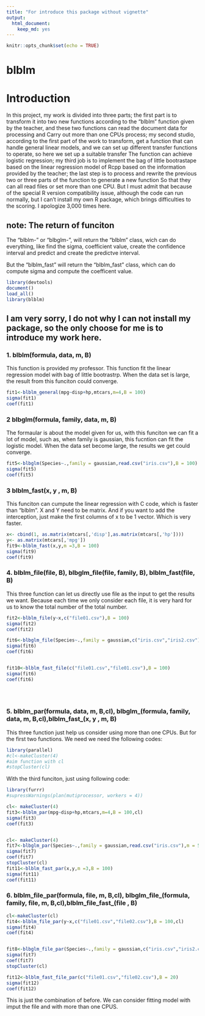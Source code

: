```yaml
---
title: "For introduce this package without vignette"
output: 
  html_document: 
    keep_md: yes
---
```


```r
knitr::opts_chunk$set(echo = TRUE)
```

# blblm
# Introduction

In this project, my work is divided into three parts; the first part is to transform it into two new functions according to the "blblm" function given by the teacher, and these two functions can read the document data for processing and Carry out more than one CPUs process; my second studio, according to the first part of the work to transform, get a function that can handle general linear models, and we can set up different transfer functions to operate, so here we set up a suitable transfer The function can achieve logistic regression; my third job is to implement the bag of little bootrastape based on the linear regression model of Rcpp based on the information provided by the teacher; the last step is to process and rewrite the previous two or three parts of the function to generate a new function So that they can all read files or set more than one CPU. But I must admit that because of the special R version compatibility issue, although the code can run normally, but I can't install my own R package, which brings difficulties to the scoring. I apologize 3,000 times here.

## note: The return of funciton

The "blblm-" or "blbglm-", will return the "blblm" class, wich can do everything, like find the sigma, coefficient value, create the confidence interval and predict and create the predictve interval.

But the "blblm_fast" will return the “blblm_fast” class, which can do compute sigma and compute the coefficent value. 

```r
library(devtools)
document()
load_all()
library(blblm)
```
## I am very sorry, I do not why I can not install my package, so the only choose for me is to introduce my work here.

### 1. blblm(formula, data, m, B)
This function is provided my professor. This function fit the linear regression model with bag of little bootrastrp. When the data set is large, the result from this funciton could converge. 

```r
fit1<-blblm_general(mpg~disp+hp,mtcars,m=4,B = 100)
sigma(fit1)
coef(fit1)
```

### 2 blbglm(formula, family, data, m, B)
The formaular is about the model given for us, with this funciton we can fit a lot of model, such as, when family is gaussian, this fucntion can fit the logistic model. When the data set become large, the results we get could converge. 

```r
fit5<-blbglm(Species~.,family = gaussian,read.csv("iris.csv"),B = 100)
sigma(fit5)
coef(fit5)
```

### 3 blblm_fast(x, y , m, B)
This funciton can cumpute the linear regression with C code, which is faster than "blblm". X and Y need to be matrix. And if you want to add the interception, just make the first columns of x to be 1 vector. Which is very faster.  

```r
x<- cbind(1, as.matrix(mtcars[,'disp'],as.matrix(mtcars[,'hp'])))
y<- as.matrix(mtcars[,'mpg'])
fit9<-blblm_fast(x,y,m =3,B = 100)
sigma(fit9)
coef(fit9)
```
### 4. blblm_file(file, B), blbglm_file(file, family, B), blblm_fast(file, B)

This three function can let us directly use file as the input to get the results we want. Because each time we only consider each file, it is very hard for us to know the total number of the total number. 

```r
fit2<-blblm_file(y~x,c("file01.csv"),B = 100)
sigma(fit2)
coef(fit2) 

fit6<-blbglm_file(Species~.,family = gaussian,c("iris.csv","iris2.csv"),B = 100)
sigma(fit6)
coef(fit6)


fit10<-blblm_fast_file(c("file01.csv","file01.csv"),B = 100)
sigma(fit6)
coef(fit6)


 
```

### 5. blblm_par(formula, data, m, B,cl), blbglm_(formula, family, data, m, B,cl),blblm_fast_(x, y , m, B)

This three function just help us consider using more than one CPUs. But for the first two functions. We need we need the following codes:

```r
library(parallel)
#cl<-makeCluster(4)
#aim function with cl 
#stopCluster(cl)
```
With the third funciton, just using following code:
```r
library(furrr)
#supressWarnings(plan(mutiprocessor, workers = 4))
```

```r
cl<- makeCluster(4)
fit3<-blblm_par(mpg~disp+hp,mtcars,m=4,B = 100,cl)
sigma(fit3)
coef(fit3)


cl<- makeCluster(4)
fit7<-blbglm_par(Species~.,family = gaussian,read.csv("iris.csv"),m = 5,B = 100,cl)
sigma(fit7)
coef(fit7)
stopCluster(cl)
fit11<-blblm_fast_par(x,y,m =3,B = 100)
sigma(fit11)
coef(fit11)

```
### 6. blblm_file_par(formula, file, m, B,cl), blbglm_file_(formula, family, file, m, B,cl),blblm_file_fast_(file , B)


```r
cl<-makeCluster(cl)
fit4<-blblm_file_par(y~x,c("file01.csv","file02.csv"),B = 100,cl)
sigma(fit4)
coef(fit4)


fit8<-blbglm_file_par(Species~.,family = gaussian,c("iris.csv","iris2.csv"),B = 100,cl)
sigma(fit7)
coef(fit7)
stopCluster(cl)

fit12<-blblm_fast_file_par(c("file01.csv","file02.csv"),B = 20)
sigma(fit12)
coef(fit12)
```
This is just the combination of before. We can consider fitting model with imput the file and with more than one CPUS.

